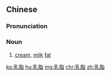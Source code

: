 ==Chinese==
{{zh-forms}}

===Pronunciation===
{{zh-pron
|m=rǔzhī
|c=jyu5 zi1
|cat=n
}}

===Noun===
{{zh-noun}}

# [[cream]], [[milk]] [[fat]] {{gloss|oily part of milk}}

{{zh-cat|Foods}}

[[ko:乳脂]]
[[hu:乳脂]]
[[mg:乳脂]]
[[chr:乳脂]]
[[zh:乳脂]]